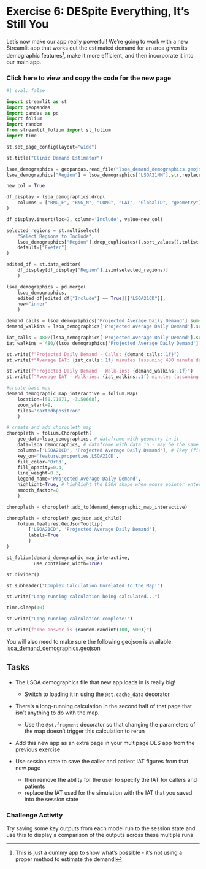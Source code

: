 # Exercise 6: DESpite Everything, It’s Still You

Let’s now make our app really powerful! We’re going to work with a new Streamlit app that works out the estimated demand for an area given its demographic features[^1], make it more efficient, and then incorporate it into our main app.

[^1]: This is just a dummy app to show what’s possible - it’s not using a proper method to estimate the demand!

:::{.callout-note collapse="true"}
### Click here to view and copy the code for the new page
```python
#| eval: false

import streamlit as st
import geopandas
import pandas as pd
import folium
import random
from streamlit_folium import st_folium
import time

st.set_page_config(layout="wide")

st.title("Clinic Demand Estimator")

lsoa_demographics = geopandas.read_file("lsoa_demand_demographics.geojson")
lsoa_demographics["Region"] = lsoa_demographics["LSOA21NM"].str.replace("( \d{3})\w", "", regex=True).str.strip()

new_col = True

df_display = lsoa_demographics.drop(
    columns = ["BNG_E", "BNG_N", "LONG", "LAT", "GlobalID", "geometry"]
)

df_display.insert(loc=2, column='Include', value=new_col)

selected_regions = st.multiselect(
    "Select Regions to Include",
    lsoa_demographics["Region"].drop_duplicates().sort_values().tolist(),
    default=["Exeter"]
)

edited_df = st.data_editor(
    df_display[df_display["Region"].isin(selected_regions)]
    )

lsoa_demographics = pd.merge(
    lsoa_demographics,
    edited_df[edited_df["Include"] == True][["LSOA21CD"]],
    how="inner"
    )

demand_calls = lsoa_demographics['Projected Average Daily Demand'].sum()*0.2
demand_walkins = lsoa_demographics['Projected Average Daily Demand'].sum()*0.8

iat_calls = 480/(lsoa_demographics['Projected Average Daily Demand'].sum()*0.2)
iat_walkins = 480/(lsoa_demographics['Projected Average Daily Demand'].sum()*0.8)

st.write(f"Projected Daily Demand - Calls: {demand_calls:.1f}")
st.write(f"Average IAT: {iat_calls:.1f} minutes (assuming 480 minute day)")

st.write(f"Projected Daily Demand - Walk-ins: {demand_walkins:.1f}")
st.write(f"Average IAT - Walk-ins: {iat_walkins:.1f} minutes (assuming 480 minute day)")

#create base map
demand_demographic_map_interactive = folium.Map(
    location=[50.71671, -3.50668],
    zoom_start=9,
    tiles='cartodbpositron'
    )

# create and add choropleth map
choropleth = folium.Choropleth(
    geo_data=lsoa_demographics, # dataframe with geometry in it
    data=lsoa_demographics, # dataframe with data in - may be the same dataframe or a different one
    columns=['LSOA21CD', 'Projected Average Daily Demand'], # [key (field for geometry), field to plot]
    key_on='feature.properties.LSOA21CD',
    fill_color='OrRd',
    fill_opacity=0.4,
    line_weight=0.3,
    legend_name='Projected Average Daily Demand',
    highlight=True, # highlight the LSOA shape when mouse pointer enters it
    smooth_factor=0
    )

choropleth = choropleth.add_to(demand_demographic_map_interactive)

choropleth = choropleth.geojson.add_child(
    folium.features.GeoJsonTooltip(
        ['LSOA21CD', 'Projected Average Daily Demand'],
        labels=True
        )
)

st_folium(demand_demographic_map_interactive,
          use_container_width=True)

st.divider()

st.subheader("Complex Calculation Unrelated to the Map!")

st.write("Long-running calculation being calculated...")

time.sleep(10)

st.write("Long-running calculation complete!")

st.write(f"The answer is {random.randint(100, 500)}")


```
:::

You will also need to make sure the following geojson is available: [lsoa_demand_demographics.geojson](https://github.com/hsma-programme/h6_7c_web_apps_2/blob/main/exercises/exercise_3/lsoa_demand_demographics.geojson)

## Tasks

- The LSOA demographics file that new app loads in is really big!
    - Switch to loading it in using the `@st.cache_data` decorator

- There’s a long-running calculation in the second half of that page that isn’t anything to do with the map.
    - Use the `@st.fragment` decorator so that changing the parameters of the map doesn’t trigger this calculation to rerun

- Add this new app as an extra page in your multipage DES app from the previous exercise

- Use session state to save the caller and patient IAT figures from that new page
    - then remove the ability for the user to specify the IAT for callers and patients
    - replace the IAT used for the simulation with the IAT that you saved into the session state

### Challenge Activity
Try saving some key outputs from each model run to the session state and use this to display a comparison of the outputs across these multiple runs

